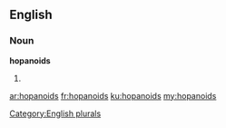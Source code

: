 ==English==

===Noun===
'''hopanoids'''

# {{plural of|hopanoid}}

[[Category:English plurals]]

[[ar:hopanoids]]
[[fr:hopanoids]]
[[ku:hopanoids]]
[[my:hopanoids]]